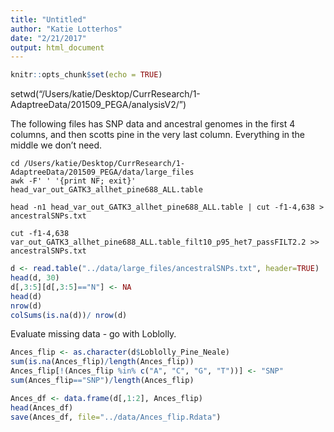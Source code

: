 ```yaml
---
title: "Untitled"
author: "Katie Lotterhos"
date: "2/21/2017"
output: html_document
---
```


```r
knitr::opts_chunk$set(echo = TRUE)
```

setwd("/Users/katie/Desktop/CurrResearch/1-AdaptreeData/201509_PEGA/analysisV2/")

The following files has SNP data and ancestral genomes in the first 4 columns, and then scotts pine in the very last column. Everything in the middle we don't need.
```
cd /Users/katie/Desktop/CurrResearch/1-AdaptreeData/201509_PEGA/data/large_files 
awk -F' ' '{print NF; exit}' head_var_out_GATK3_allhet_pine688_ALL.table

head -n1 head_var_out_GATK3_allhet_pine688_ALL.table | cut -f1-4,638 > ancestralSNPs.txt

cut -f1-4,638 var_out_GATK3_allhet_pine688_ALL.table_filt10_p95_het7_passFILT2.2 >> ancestralSNPs.txt
```

```r
d <- read.table("../data/large_files/ancestralSNPs.txt", header=TRUE)
head(d, 30)
d[,3:5][d[,3:5]=="N"] <- NA
head(d)
nrow(d)
colSums(is.na(d))/ nrow(d)
```

Evaluate missing data - go with Loblolly.

```r
Ances_flip <- as.character(d$Loblolly_Pine_Neale)
sum(is.na(Ances_flip)/length(Ances_flip))
Ances_flip[!(Ances_flip %in% c("A", "C", "G", "T"))] <- "SNP"
sum(Ances_flip=="SNP")/length(Ances_flip)

Ances_df <- data.frame(d[,1:2], Ances_flip)
head(Ances_df)
save(Ances_df, file="../data/Ances_flip.Rdata")
```
